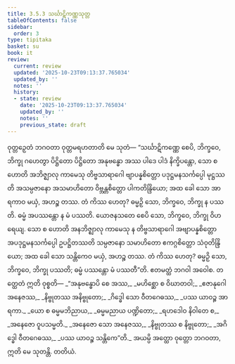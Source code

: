 ```yaml
---
title: 3.5.3 သင်္ဃာဋိကဏ္ဏသုတ္တ
tableOfContents: false
sidebar:
  order: 3
type: tipitaka
basket: su
book: it
review:
  current: review
  updated: '2025-10-23T09:13:37.765034'
  updated_by: ''
  notes: ''
  history:
  - state: review
    date: '2025-10-23T09:13:37.765034'
    updated_by: ''
    notes: ''
    previous_state: draft
---
```



<ReviewStatus review={frontmatter.review} showDetails={true} />

<HypothesisAnnotation frontmatter={frontmatter} />

<DynamicBreadcrumb />

<Division number="92" book="it" e="ch" v="18" p="256">

<Paragraph number="653" book="it">
ဝုတ္တဉှေတံ ဘဂဝတာ ဝုတ္တမရဟတာတိ မေ သုတံ—
</Paragraph>

<Paragraph number="654" book="it">
“သင်္ဃာဋိကဏ္ဏေ စေပိ, ဘိက္ခဝေ, ဘိက္ခု ဂဟေတွာ ပိဋ္ဌိတော ပိဋ္ဌိတော အနုဗန္ဓော အဿ ပါဒေ ပါဒံ နိက္ခိပန္တော, သော စ ဟောတိ အဘိဇ္ဈာလု ကာမေသု တိဗ္ဗသာရာဂေါ ဗျာပန္နစိတ္တော ပဒုဋ္ဌမနသင်္ကပ္ပေါ မုဋ္ဌဿတိ အသမ္ပဇာနော အသမာဟိတော ဝိဗ္ဘန္တစိတ္တော ပါကတိန္ဒြိယော; အထ ခေါ သော အာရကာဝ မယှံ, အဟဉ္စ တဿ. တံ ကိဿ ဟေတု? ဓမ္မဉှိ သော, ဘိက္ခဝေ, ဘိက္ခု န ပဿတိ. ဓမ္မံ အပဿန္တော န မံ ပဿတိ.
</Paragraph>

<Paragraph number="655" book="it">
ယောဇနသတေ စေပိ သော, ဘိက္ခဝေ, ဘိက္ခု ဝိဟရေယျ. သော စ ဟောတိ အနဘိဇ္ဈာလု ကာမေသု န တိဗ္ဗသာရာဂေါ အဗျာပန္နစိတ္တော အပဒုဋ္ဌမနသင်္ကပ္ပေါ ဥပဋ္ဌိတဿတိ သမ္ပဇာနော သမာဟိတော ဧကဂ္ဂစိတ္တော သံဝုတိန္ဒြိယော; အထ ခေါ သော သန္တိကေဝ မယှံ, အဟဉ္စ တဿ. တံ ကိဿ ဟေတု? ဓမ္မဉှိ သော, ဘိက္ခဝေ, ဘိက္ခု ပဿတိ; ဓမ္မံ ပဿန္တော မံ ပဿတီ”တိ. ဧတမတ္ထံ ဘဂဝါ အဝေါစ. တတ္ထေတံ ဣတိ ဝုစ္စတိ—
</Paragraph>

<Paragraph number="656" type="verses" book="it">
_“အနုဗန္ဓောပိ စေ အဿ,_  
_မဟိစ္ဆော စ ဝိဃာတဝါ;_  
_ဧဇာနုဂေါ အနေဇဿ,_  
_နိဗ္ဗုတဿ အနိဗ္ဗုတော;_  
_ဂိဒ္ဓေါ သော ဝီတဂေဓဿ,_  
_ပဿ ယာဝဉ္စ အာရကာ._  

</Paragraph>

<Paragraph number="657" type="verses" book="it">
_ယော စ ဓမ္မမဘိညာယ,_  
_ဓမ္မမညာယ ပဏ္ဍိတော;_  
_ရဟဒေါဝ နိဝါတေ စ,_  
_အနေဇော ဝူပသမ္မတိ._  

</Paragraph>

<Paragraph number="658" type="verses" book="it">
_အနေဇော သော အနေဇဿ,_  
_နိဗ္ဗုတဿ စ နိဗ္ဗုတော;_  
_အဂိဒ္ဓေါ ဝီတဂေဓဿ,_  
_ပဿ ယာဝဉ္စ သန္တိကေ”တိ._  

</Paragraph>

<Paragraph number="659" book="it">
အယမ္ပိ အတ္ထော ဝုတ္တော ဘဂဝတာ, ဣတိ မေ သုတန္တိ.

</Paragraph>
</Division>

<Paragraph number="660" type="center" book="it">
တတိယံ.
</Paragraph>